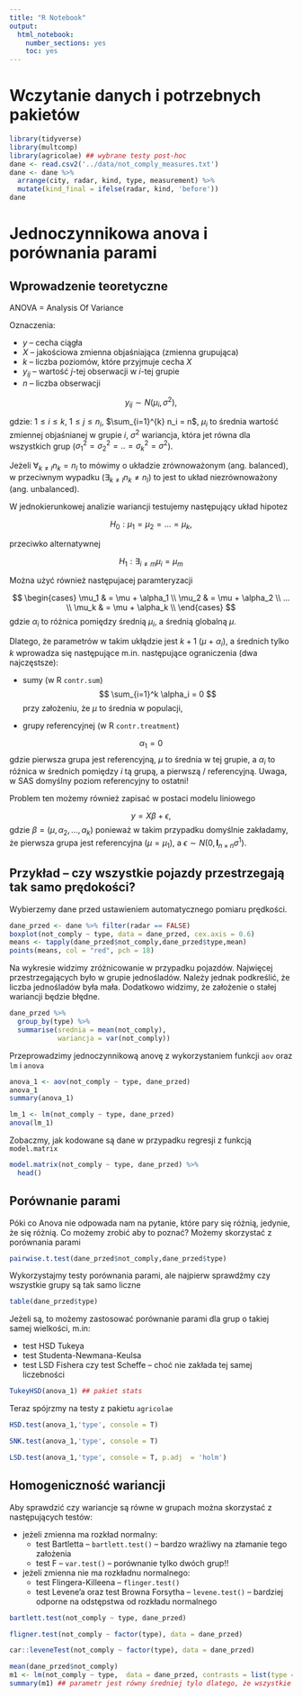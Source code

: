 ```yaml
---
title: "R Notebook"
output: 
  html_notebook: 
    number_sections: yes
    toc: yes
---
```


# Wczytanie danych i potrzebnych pakietów

```r
library(tidyverse)
library(multcomp)
library(agricolae) ## wybrane testy post-hoc
dane <- read.csv2('../data/not_comply_measures.txt')
dane <- dane %>% 
  arrange(city, radar, kind, type, measurement) %>%
  mutate(kind_final = ifelse(radar, kind, 'before'))
dane
```

# Jednoczynnikowa anova i porównania parami

## Wprowadzenie teoretyczne

ANOVA = Analysis Of Variance 

Oznaczenia:

+ $y$ -- cecha ciągła
+ $X$ -- jakościowa zmienna objaśniająca (zmienna grupująca)
+ $k$ -- liczba poziomów, które przyjmuje cecha $X$
+ $y_{ij}$ -- wartość $j$-tej obserwacji w $i$-tej grupie
+ $n$ -- liczba obserwacji

$$
y_{ij} \sim N(\mu_i, \sigma^2),
$$

gdzie: $1 \leq i \leq k$, $1 \leq j \leq n_i$, $\sum_{i=1}^{k} n_i = n$, $\mu_i$ to średnia wartość zmiennej objaśnianej w grupie $i$, $\sigma^2$ wariancja, która jet równa dla wszystkich grup ($\sigma^2_1 = \sigma^2_2 = .. = \sigma^2_{k} = \sigma^2$).

Jeżeli $\forall_{k \neq l} n_k = n_l$ to mówimy o układzie zrównoważonym (ang. balanced), w przeciwnym wypadku ($\exists_{k \neq l} n_k \neq n_l$) to jest to układ niezrównoważony (ang. unbalanced).

W jednokierunkowej analizie wariancji testujemy następujący układ hipotez

$$
H_0: \mu_1 = \mu_2 = ... = \mu_k,
$$
 
przeciwko alternatywnej

$$
H_1: \exists_{i \neq m} \mu_i = \mu_m
$$

Można użyć również następujacej paramteryzacji

$$
\begin{cases}
\mu_1 & = \mu + \alpha_1 \\
\mu_2 & = \mu + \alpha_2 \\
... \\ 
\mu_k & = \mu + \alpha_k \\
\end{cases}
$$
gdzie $\alpha_i$ to różnica pomiędzy średnią $\mu_i$, a średnią globalną $\mu$.

Dlatego, że parametrów w takim ukłądzie jest $k+1$ ($\mu$ + $\alpha_i$), a średnich tylko $k$ wprowadza się następujące m.in. następujące ograniczenia (dwa najczęstsze):

+ sumy (w R `contr.sum`)
$$
\sum_{i=1}^k \alpha_i = 0
$$
przy założeniu, że $\mu$ to średnia w populacji,

+ grupy referencyjnej (w R `contr.treatment`)

$$
\alpha_1 = 0
$$
gdzie pierwsza grupa jest referencyjną, $\mu$ to średnia w tej grupie, a $\alpha_i$ to różnica w średnich pomiędzy $i$ tą grupą, a pierwszą / referencyjną. Uwaga, w SAS domyślny poziom referencyjny to ostatni!

Problem ten możemy również zapisać w postaci modelu liniowego

$$
y = X\beta + \epsilon,
$$
gdzie $\beta = (\mu, \alpha_2,...,\alpha_k)$ ponieważ w takim przypadku domyślnie zakładamy, że pierwsza grupa jest referencyjna ($\mu = \mu_1$), a $\epsilon \sim N(0, \boldsymbol{I}_{n \times n}\sigma^1)$.

## Przykład -- czy wszystkie pojazdy przestrzegają tak samo prędokości?

Wybierzemy dane przed ustawieniem automatycznego pomiaru prędkości.

```r
dane_przed <- dane %>% filter(radar == FALSE)
boxplot(not_comply ~ type, data = dane_przed, cex.axis = 0.6)
means <- tapply(dane_przed$not_comply,dane_przed$type,mean)
points(means, col = "red", pch = 18)
```

Na wykresie widzimy zróżnicowanie w przypadku pojazdów. Najwięcej przestrzegających było w grupie jednośladów. Należy jednak podkreślić, że liczba jednośladów była mała. Dodatkowo widzimy, że założenie o stałej wariancji będzie błędne.

```r
dane_przed %>%
  group_by(type) %>%
  summarise(srednia = mean(not_comply),
            wariancja = var(not_comply))
```

Przeprowadzimy jednoczynnikową anovę z wykorzystaniem funkcji `aov` oraz `lm` i `anova`

```r
anova_1 <- aov(not_comply ~ type, dane_przed)
anova_1
summary(anova_1)
```

```r
lm_1 <- lm(not_comply ~ type, dane_przed)
anova(lm_1)
```

Zobaczmy, jak kodowane są dane w przypadku regresji z funkcją `model.matrix`

```r
model.matrix(not_comply ~ type, dane_przed) %>%
  head()
```


## Porównanie parami

Póki co Anova nie odpowada nam na pytanie, które pary się różnią, jedynie, że się różnią. Co możemy zrobić aby to poznać? Możemy skorzystać z porównania parami

```r
pairwise.t.test(dane_przed$not_comply,dane_przed$type)
```

Wykorzystajmy testy porównania parami, ale najpierw sprawdźmy czy wszystkie grupy są tak samo liczne

```r
table(dane_przed$type) 
```

Jeżeli są, to możemy zastosować porównanie parami dla grup o takiej samej wielkości, m.in:

+ test HSD Tukeya
+ test Studenta-Newmana-Keulsa
+ test LSD Fishera czy test Scheffe -- choć nie zakłada tej samej liczebności


```r
TukeyHSD(anova_1) ## pakiet stats
```

Teraz spójrzmy na testy z pakietu `agricolae`

```r
HSD.test(anova_1,'type', console = T)
```

```r
SNK.test(anova_1,'type', console = T)
```

```r
LSD.test(anova_1,'type', console = T, p.adj  = 'holm')
```

## Homogeniczność wariancji

Aby sprawdzić czy wariancje są równe w grupach można skorzystać z następujących testów:

+ jeżeli zmienna ma rozkład normalny:
    + test Bartletta -- `bartlett.test()` -- bardzo wrażliwy na złamanie tego założenia
    + test F -- `var.test()` -- porównanie tylko dwóch grup!!
+ jeżeli zmienna nie ma rozkładnu normalnego:
    + test Flingera-Killeena -- `flinger.test()`
    + test Levene'a oraz test Browna Forsytha -- `levene.test()` -- bardziej odporne na odstępstwa od rozkładu normalnego
    
    
```r
bartlett.test(not_comply ~ type, dane_przed)
```

```r
fligner.test(not_comply ~ factor(type), data = dane_przed)
```

```r
car::leveneTest(not_comply ~ factor(type), data = dane_przed)
```

```r
mean(dane_przed$not_comply) 
m1 <- lm(not_comply ~ type,  data = dane_przed, contrasts = list(type = contr.sum))
summary(m1) ## parametr jest równy średniej tylo dlatego, że wszystkie grupy są takiej samej liczebności (?)
```


